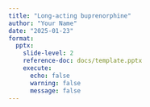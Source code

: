 ```yaml
---
title: "Long-acting buprenorphine"
author: "Your Name"
date: "2025-01-23"
format:
  pptx:
    slide-level: 2
    reference-doc: docs/template.pptx 
    execute:
      echo: false
      warning: false
      message: false
---
```

